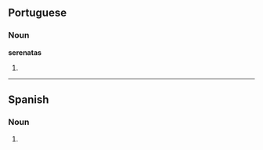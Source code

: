 ==Portuguese==

===Noun===
'''serenatas''' {{f|p}}

# {{pt-noun form of|[[serenata]]|onlyf|pl}}

----

==Spanish==

===Noun===
{{head|es|noun form|g=f|g2=p}}

# {{plural of|serenata|lang=es|nocat=1}}